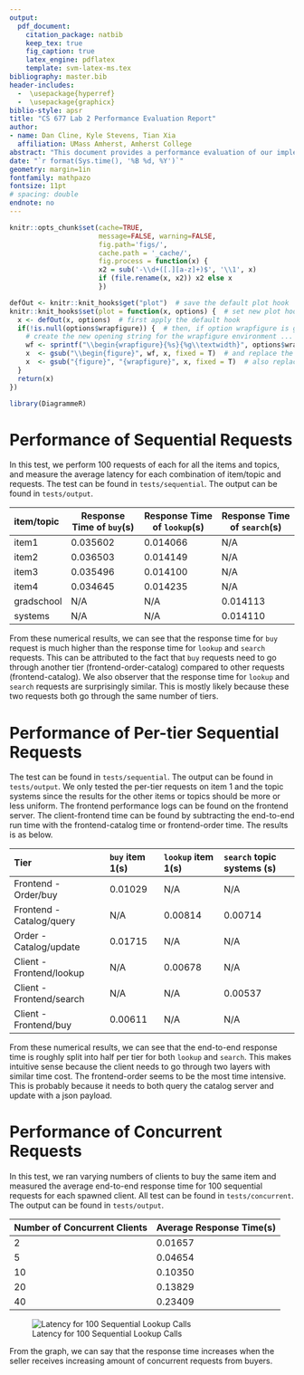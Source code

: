 ---
output: 
  pdf_document:
    citation_package: natbib
    keep_tex: true
    fig_caption: true
    latex_engine: pdflatex
    template: svm-latex-ms.tex
bibliography: master.bib
header-includes:
  -  \usepackage{hyperref}
  -  \usepackage{graphicx}
biblio-style: apsr
title: "CS 677 Lab 2 Performance Evaluation Report"
author:
- name: Dan Cline, Kyle Stevens, Tian Xia
  affiliation: UMass Amherst, Amherst College
abstract: "This document provides a performance evaluation of our implementation."
date: "`r format(Sys.time(), '%B %d, %Y')`"
geometry: margin=1in
fontfamily: mathpazo
fontsize: 11pt
# spacing: double
endnote: no
---

```{r setup, include=FALSE}
knitr::opts_chunk$set(cache=TRUE,
                      message=FALSE, warning=FALSE,
                      fig.path='figs/',
                      cache.path = '_cache/',
                      fig.process = function(x) {
                      x2 = sub('-\\d+([.][a-z]+)$', '\\1', x)
                      if (file.rename(x, x2)) x2 else x
                      })

defOut <- knitr::knit_hooks$get("plot")  # save the default plot hook
knitr::knit_hooks$set(plot = function(x, options) {  # set new plot hook ...
  x <- defOut(x, options)  # first apply the default hook
  if(!is.null(options$wrapfigure)) {  # then, if option wrapfigure is given ...
    # create the new opening string for the wrapfigure environment ...
    wf <- sprintf("\\begin{wrapfigure}{%s}{%g\\textwidth}", options$wrapfigure[[1]], options$wrapfigure[[2]])
    x  <- gsub("\\begin{figure}", wf, x, fixed = T)  # and replace the default one with it.
    x  <- gsub("{figure}", "{wrapfigure}", x, fixed = T)  # also replace the environment ending
  }
  return(x)
})

library(DiagrammeR)
```


# Performance of Sequential Requests

In this test, we perform 100 requests of each for all the items and topics, and measure the average latency for each combination of item/topic and requests. The test can be found in `tests/sequential`. The output can be found in `tests/output`.

item/topic    Response Time of `buy`(s)   Response Time of `lookup`(s)    Response Time of `search`(s)
-----------   -------------------------   ----------------------------    ----------------------------
item1         0.035602                    0.014066                        N/A
item2         0.036503                    0.014149                        N/A
item3         0.035496                    0.014100                        N/A
item4         0.034645                    0.014235                        N/A
gradschool    N/A                         N/A                             0.014113
systems       N/A                         N/A                             0.014110
-----------   -------------------------   -------------------------       ----------------------------

\noindent From these numerical results, we can see that the response time for `buy` request is much higher than the response time for `lookup` and `search` requests. This can be attributed to the fact that `buy` requests need to go through another tier (frontend-order-catalog) compared to other requests (frontend-catalog). We also observer that the response time for `lookup` and `search` requests are surprisingly similar. This is mostly likely because these two requests both go through the same number of tiers.


# Performance of Per-tier Sequential Requests

The test can be found in `tests/sequential`. The output can be found in `tests/output`. We only tested the per-tier requests on item 1 and the topic systems since the results for the other items or topics should be more or less uniform. The frontend performance logs can be found on the frontend server. The client-frontend time can be found by subtracting the end-to-end run time with the frontend-catalog time or frontend-order time. The results is as below.


Tier                          `buy` item 1(s)           `lookup` item 1(s)      `search` topic systems (s)
---------------------------   ---------------------     --------------------    ----------------------------
Frontend - Order/buy          0.01029                   N/A                     N/A
Frontend - Catalog/query      N/A                       0.00814                 0.00714
Order    - Catalog/update     0.01715                   N/A                     N/A
Client   - Frontend/lookup    N/A                       0.00678                 N/A
Client   - Frontend/search    N/A                       N/A                     0.00537
Client   - Frontend/buy       0.00611                   N/A                     N/A
---------------------------   ---------------------     --------------------    ----------------------------
\noindent From these numerical results, we can see that the end-to-end response time is roughly split into half per tier for both `lookup` and `search`. This makes intuitive sense because the client needs to go through two layers with similar time cost. The frontend-order seems to be the most time intensive. This is probably because it needs to both query the catalog server and update with a json payload.


# Performance of Concurrent Requests

In this test, we ran varying numbers of clients to buy the same item and measured the average end-to-end response time for 100 sequential requests for each spawned client. All test can be found in `tests/concurrent`. The output can be found in `tests/output`.

Number of Concurrent Clients    Average Response Time(s)
----------------------------    ---------------------
2                               0.01657
5                               0.04654
10                              0.10350
20                              0.13829
40                              0.23409
----------------------------    ---------------------

![Latency for 100 Sequential Lookup Calls](perf1.png)

\noindent From the graph, we can say that the response time increases when the seller receives increasing amount of concurrent requests from buyers.

<!--
# References
\setlength{\parindent}{-0.2in}
\setlength{\leftskip}{0.2in}
\setlength{\parskip}{8pt}
\vspace*{-0.2in}
\noindent
-->
